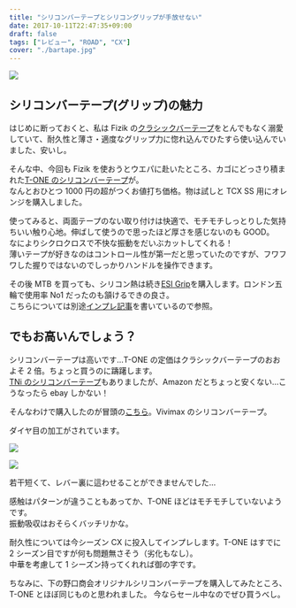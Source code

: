 ---
title: "シリコンバーテープとシリコングリップが手放せない"
date: 2017-10-11T22:47:35+09:00
draft: false
tags: ["レビュー", "ROAD", "CX"]
cover: "./bartape.jpg"
---

![ ](./bartape.jpg)

## シリコンバーテープ(グリップ)の魅力

はじめに断っておくと、私は Fizik の[クラシックバーテープ](http://amzn.to/2wQYIwn)をとんでもなく溺愛していて、耐久性と薄さ・適度なグリップ力に惚れ込んでひたすら使い込んでいました、安いし。

そんな中、今回も Fizik を使おうとウエパに赴いたところ、カゴにどっさり積まれた[T-ONE のシリコンバーテープ](http://amzn.to/2hCrLNP)が。\
なんとおひとつ 1000 円の超がつくお値打ち価格。物は試しと TCX SS 用にオレンジを購入しました。

使ってみると、両面テープのない取り付けは快適で、モチモチしっとりした気持ちいい触り心地。伸ばして使うので思ったほど厚さを感じないのも GOOD。\
なによりシクロクロスで不快な振動をだいぶカットしてくれる！\
薄いテープが好きなのはコントロール性が第一だと思っていたのですが、フワフワした握りではないのでしっかりハンドルを操作できます。

その後 MTB を買っても、シリコン熱は続き[ESI Grip](http://amzn.to/2hCrLNP)を購入します。ロンドン五輪で使用率 No1 だったのも頷けるできの良さ。\
こちらについては別途[インプレ記事](https://blog.gensobunya.net/2017/04/mtbesi-grips-brand-x-ascend-dropper-post.html)を書いているので参照。

## でもお高いんでしょう？

シリコンバーテープは高いです…T-ONE の定価はクラシックバーテープのおおよそ 2 倍。ちょっと買うのに躊躇します。\
[TNi のシリコンバーテープ](http://amzn.to/2hDcgFA)もありましたが、Amazon だとちょっと安くない…こうなったら ebay しかない！

そんなわけで購入したのが冒頭の[こちら](https://rover.ebay.com/rover/1/711-53200-19255-0/1?ff3=4&toolid=11800&pub=5575336615&campid=5338191852&mpre=http%3A%2F%2Fwww.ebay.com%2Fitm%2FVIVIMAX-2-5mm-Silicon-Road-Bike-Bicycle-Re-usable-Handlebar-Bar-Tape-Wrap-Plug%2F142225261383%3F_trkparms%3Daid%253D111001%2526algo%253DREC.SEED%2526ao%253D1%2526asc%253D41375%2526meid%253D890ccc7e3e80492fb6849836f8e0f69d%2526pid%253D100033%2526rk%253D2%2526rkt%253D6%2526sd%253D142225261383%26_trksid%3Dp2045573.c100033.m2042)。Vivimax のシリコンバーテープ。

ダイヤ目の加工がされています。

![ ](./tape.jpg)

![ ](./bartape.jpg)

若干短くて、レバー裏に這わせることができませんでした…

感触はパターンが違うこともあってか、T-ONE ほどはモチモチしていないようです。\
振動吸収はおそらくバッチリかな。

耐久性については今シーズン CX に投入してインプレします。T-ONE はすでに 2 シーズン目ですが何も問題無さそう（劣化もなし）。\
中華を考慮して 1 シーズン持ってくれれば御の字です。

ちなみに、下の野口商会オリジナルシリコンバーテープを購入してみたところ、T-ONE とほぼ同じものと思われました。
今ならセール中なのでぜひ買うべし。

<LinkBox isAmazonLink url="https://www.amazon.co.jp/dp/B00UE4TQJI/" />
